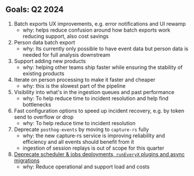 ## Goals: Q2 2024

1. Batch exports UX improvements, e.g. error notifications and UI rewamp
   - why: helps reduce confusion around how batch exports work reducing support, also cost savings
1. Person data batch export
   - why: Its currently only possible to have event data but person data is needed for full analysis downstream
1. Support adding new products
   - why: helping other teams ship faster while ensuring the stability of existing products
1. Iterate on person processing to make it faster and cheaper
   - why: this is the slowest part of the pipeline
1. Visibility into what's in the ingestion queues and past performance
   - why: To help reduce time to incident resolution and help find bottlenecks
1. Fast configuration options to speed up incident recovery, e.g. by token send to overflow or drop
   - why: To help reduce time to incident resolution
1. Deprecate `posthog-events` by moving to `capture-rs` fully
   - why: the new capture-rs service is improving reliability and efficiency and all events should benefit from it
   - ingestion of session replays is out of scope for this quarter
1. [Deprecate scheduler & jobs deployments, `runEveryX` plugins and async migrations](https://github.com/PostHog/posthog/issues/21656)
   - why: Reduce operational and support load and costs
